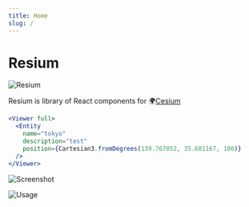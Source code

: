 ```yaml
---
title: Home
slug: /
---
```



# Resium

![Resium](/resium.gif)

Resium is library of React components for 🌍[Cesium](https://cesium.com/)

```jsx
<Viewer full>
  <Entity
    name="tokyo"
    description="test"
    position={Cartesian3.fromDegrees(139.767052, 35.681167, 100)}
  />
</Viewer>
```

![Screenshot](/screenshot.png)

![Usage](/usage.gif)

<Features>
  <Feature
    title="Declarative Cesium"
    emoji="🌏"
    desc="Let's create a high maintainability Cesium application with React today!"
  />
  <Feature
    title="Blazing Fast Development"
    emoji="👨🏻‍💻"
    desc="Resium brings hot module replacement to Cesium, which dramatically improves your development speed!"
  />
  <Feature
    title="Strongly Typed"
    emoji="💪"
    desc="Resium fully supports TypeScript. Type definitions are built-in!"
  />
</Features>
